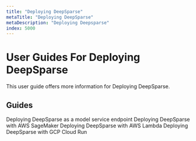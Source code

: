 ```yaml
---
title: "Deploying DeepSparse"
metaTitle: "Deploying DeepSparse"
metaDescription: "Deploying Deepsparse"
index: 5000
---
```


# User Guides For Deploying DeepSparse

This user guide offers more information for Deploying DeepSparse.

## Guides

<LinkCards>
  <LinkCard href="./deepsparse-server" heading="DeepSparse Server">
    Deploying DeepSparse as a model service endpoint
  </LinkCard>

  <LinkCard href="./aws-sagemaker" heading="AWS SageMaker">
    Deploying DeepSparse with AWS SageMaker
  </LinkCard>

  <LinkCard href="./aws-lambda" heading="AWS Lambda">
    Deploying DeepSparse with AWS Lambda
  </LinkCard>

  <LinkCard href="./google-cloud-run" heading="Google Cloud Run">
    Deploying DeepSparse with GCP Cloud Run
  </LinkCard>

</LinkCards>